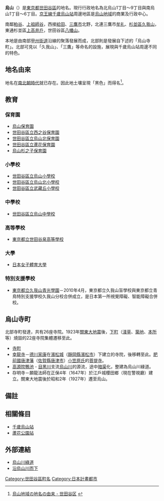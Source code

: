 {{Infobox Settlement
|official_name = 北烏山
|native_name =
|settlement_type = [[町|町]]
|image_skyline =
|imagesize =
|image_caption =
|image_flag =
|image_seal =
| image_map =
| map_caption =
| pushpin_map =
|subdivision_type = [[國家|國家]]
|subdivision_name = [[File:Flag_of_Japan.svg|border]] [[日本|日本]]
|subdivision_type1 = [[都道府縣|都道府縣]]
|subdivision_name1 = [[File:Flag_of_Tokyo_Prefecture.svg|25px]] [[東京都|東京都]]
|subdivision_type2 = [[東京都區部|特別區]]
|subdivision_name2 = [[File:Flag_of_Setagaya,_Tokyo.svg|25px]] [[世田谷區|世田谷區]]
|established_title =
|established_date =
|government_type =
|leader_title =
|leader_name =
|area_magnitude =
|area_total_sq_mi =
|area_total_km2 =
|area_land_sq_mi =
|area_land_km2 =
|area_urban_sq_mi =
|area_urban_km2 =
|area_metro_km2 =
|area_metro_sq_mi =
|population_as_of= 2013年（平成25年）9月1日
|population_footnotes = <ref name="population">[http://www.city.setagaya.lg.jp/kurashi/107/157/692/694/1884/d00123410_d/fil/district201309.xls 平成25年（2013年）の世田谷区の町丁別人口と世帯数 - 世田谷区]</ref>
|population_total = 26903
|population_urban =
|population_metro =
|population_density_sq_mi =
|population_density_km2 =
| timezone = [[日本標準時間|JST]]
| utc_offset = +9
|timezone_DST =
|utc_offset_DST =
|latd=|latm=|lats=|latNS=
|longd=|longm=|longs=|longEW=
|elevation_footnotes=
|elevation_m =
|elevation_ft =
|postal_code_type = [[郵遞區號|郵遞區號]]
|postal_code = 157-0061
|area_code =
|website =
|footnotes =
}}
{{Infobox Settlement
|official_name = 南烏山
|native_name =
|settlement_type = [[町|町]]
|image_skyline =
|imagesize =
|image_caption =
|image_flag =
|image_seal =
| image_map =
| map_caption =
| pushpin_map =
|subdivision_type = [[國家|國家]]
|subdivision_name = [[File:Flag_of_Japan.svg|border]] [[日本|日本]]
|subdivision_type1 = [[都道府縣|都道府縣]]
|subdivision_name1 = [[File:Flag_of_Tokyo_Prefecture.svg|25px]] [[東京都|東京都]]
|subdivision_type2 = [[東京都區部|特別區]]
|subdivision_name2 = [[File:Flag_of_Setagaya,_Tokyo.svg|25px]] [[世田谷區|世田谷區]]
|established_title =
|established_date =
|government_type =
|leader_title =
|leader_name =
|area_magnitude =
|area_total_sq_mi =
|area_total_km2 =
|area_land_sq_mi =
|area_land_km2 =
|area_urban_sq_mi =
|area_urban_km2 =
|area_metro_km2 =
|area_metro_sq_mi =
|population_as_of= 2013年（平成25年）9月1日
|population_footnotes =  <ref name="population" />
|population_total = 21651
|population_urban =
|population_metro =
|population_density_sq_mi =
|population_density_km2 =
| timezone = [[日本標準時間|JST]]
| utc_offset = +9
|timezone_DST =
|utc_offset_DST =
|latd=|latm=|lats=|latNS=
|longd=|longm=|longs=|longEW=
|elevation_footnotes=
|elevation_m =
|elevation_ft =
|postal_code_type = [[郵遞區號|郵遞區號]]
|postal_code =  157-0062
|area_code =
|website =
|footnotes =
}}
'''烏山'''（{{jpn|j=烏山|hg=からすやま|rm=Karasuyama|f=y}}）是[[東京都|東京都]][[世田谷區|世田谷區]]的地名。現行行政地名為北烏山1丁目～9丁目與南烏山1丁目～6丁目。[[京王線|京王線]][[千歲烏山站|千歲烏山站]]周邊地區是[[烏山地域|烏山地域]]的商業及行政中心。

南鄰[[粕谷|粕谷]]、[[上祖師谷|上祖師谷]]，西接[[給田_(世田谷區)|給田]]、[[三鷹市|三鷹市]]北野，北連三鷹市[[牟礼_(三鷹市)|牟礼]]、[[杉並區|杉並區]][[久我山|久我山]]，東通杉並區[[高井戶|上高井戶]]，世田谷區[[八幡山_(世田谷區)|八幡山]]。

本地是由南部[[甲州街道|甲州街道]]沿線的聚落發展而成，北部則是發展自下述的「烏山寺町」。北部可見以「久我山」、「三鷹」等命名的設施，展現與千歲烏山站周邊不同的特色。

== 地名由來 ==
地名在[[南北朝時代_(日本)|南北朝時代]]就已存在。因此地土壤呈現「黑色」而得名<ref>[http://www.city.setagaya.lg.jp/05/2037/2057/d00120071.html 烏山地域の地名の由来 - 世田谷区] {{webarchive|url=https://web.archive.org/web/20131004215422/http://www.city.setagaya.lg.jp/05/2037/2057/d00120071.html |date=2013-10-04 }}</ref>。

== 教育 ==
=== 保育園 ===
* [http://www.karaho.net/ 烏山保育園] {{Wayback|url=http://www.karaho.net/ |date=20210120035847 }}
* [https://web.archive.org/web/20070926231648/http://www.city.setagaya.tokyo.jp/cgi-bin/section/hoiku/main/detail.cgi?mode=de_en&serch=map&sisetu_no=71 世田谷區立西之谷保育園]
* [https://web.archive.org/web/20070926231948/http://www.city.setagaya.tokyo.jp/cgi-bin/section/hoiku/main/detail.cgi?mode=de_en&serch=map&sisetu_no=70 世田谷區立烏山北保育園]
* [https://web.archive.org/web/20070926232042/http://www.city.setagaya.tokyo.jp/cgi-bin/section/hoiku/main/detail.cgi?mode=de_en&serch=map&sisetu_no=68 世田谷區立蘆花保育園]
* [http://www.suginokohoikukai.com/karasu/ 烏山杉之子保育園] {{Wayback|url=http://www.suginokohoikukai.com/karasu/ |date=20200220170635 }}

=== 小學校 ===
* [[世田谷區立烏山小學校|世田谷區立烏山小學校]]
* [[世田谷區立烏山北小學校|世田谷區立烏山北小學校]]
* [[世田谷區立武藏丘小學校|世田谷區立武藏丘小學校]]

=== 中學校 ===
* [[世田谷區立烏山中學校|世田谷區立烏山中學校]]

=== 高等學校 ===
* [[東京都立世田谷泉高等學校|東京都立世田谷泉高等學校]]

=== 大學 ===
* [[日本女子體育大學|日本女子體育大學]]

=== 特別支援學校 ===
* [[東京都立久我山青光學園|東京都立久我山青光學園]]－2010年4月，東京都立久我山盲學校與東京都立青鳥特別支援學校久我山分校合併成立，是日本第一所視覺障礙、智能障礙合併校。

== 烏山寺町 ==
北部寺町發達，共有26座寺院。1923年[[關東大地震|關東大地震]]後，[[下町|下町]]（[[淺草|淺草]]、[[築地|築地]]、[[本所_(墨田區)|本所]]等）燒毀的22座寺院集體遷移至此。
* [http://www.teramachi-ziin.com/ 寺町] {{Wayback|url=http://www.teramachi-ziin.com/ |date=20190410163912 }}
* [[幸龍寺|幸龍寺]]－[[德川家康|德川家康]]在[[濱松城|濱松城]]（[[靜岡縣|靜岡縣]][[濱松市|濱松市]]）下建立的寺院，後移轉至此。[[肥前國|肥前國]][[唐津藩|唐津藩]]（[[佐賀縣|佐賀縣]][[唐津市_(日本)|唐津市]]）[[小笠原氏|小笠原氏]]的[[菩提寺|菩提寺]]。
* [https://web.archive.org/web/20131004235043/http://www.panoramio.com/photo/8062126 高源院鴨池] - [[目黑川|目黑川]]支流[[烏山川|烏山川]]的源流，途中[[暗渠|暗渠]]化，整建為烏山川綠道。
*存明寺－願龍法師在正保4年（1647年）於江戶城櫻田鄉（現在警視廳）建立。關東大地震後於昭和2年（1927年）遷至烏山。

== 備註 ==
{{reflist}}

== 相關條目 ==
* [[千歲烏山站|千歲烏山站]]
* [[蘆花公園站|蘆花公園站]]

== 外部連結 ==
* [https://web.archive.org/web/20120823190010/http://www.city.setagaya.tokyo.jp/030/d00014275.html 烏山川綠道]
* [http://homepage2.nifty.com/qden/karasu/index.html 沿烏山川而下]{{dead link|date=2018年1月 |bot=InternetArchiveBot |fix-attempted=yes }}

{{世田谷區的町名}}
{{DEFAULTSORT:Karasuyama}}
[[Category:世田谷區町名|Category:世田谷區町名]]
[[Category:日本計畫都市|Category:日本計畫都市]]